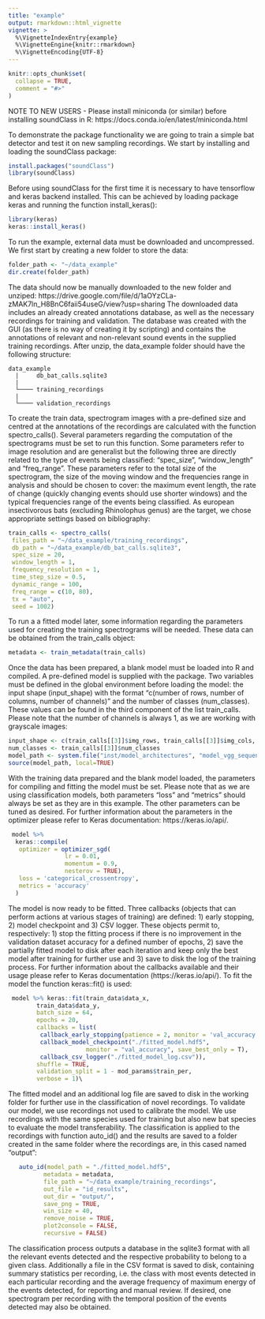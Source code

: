 ```yaml
---
title: "example"
output: rmarkdown::html_vignette
vignette: >
  %\VignetteIndexEntry{example}
  %\VignetteEngine{knitr::rmarkdown}
  %\VignetteEncoding{UTF-8}
---
```


```r
knitr::opts_chunk$set(
  collapse = TRUE,
  comment = "#>"
)
```
NOTE TO NEW USERS - Please install miniconda (or similar) before installing soundClass in R: https://docs.conda.io/en/latest/miniconda.html 

To demonstrate the package functionality we are going to train a simple bat detector and test it on new sampling recordings. We start by installing and loading the soundClass package:
```r
install.packages("soundClass")
library(soundClass)
```

Before using soundClass for the first time it is necessary to have tensorflow and keras backend installed. This can be achieved by loading package keras and running the function install_keras():   
```r
library(keras)
keras::install_keras()
```

To run the example, external data must be downloaded and uncompressed. We first start by creating a new folder to store the data:
```r
folder_path <- "~/data_example"
dir.create(folder_path)
```

The data should now be manually downloaded to the new folder and unziped:
https://drive.google.com/file/d/1aOYzCLa-zMAK7ln_H8BnC6faii54useG/view?usp=sharing
The downloaded data includes an already created annotations database, as well as the necessary recordings for training and validation. The database was created with the GUI (as there is no way of creating it by scripting) and contains the annotations of relevant and non-relevant sound events in the supplied training recordings. 
After unzip, the data_example folder should have the following structure:
```
data_example
  |     db_bat_calls.sqlite3
  |
  └──── training_recordings
  |
  └──── validation_recordings
```

To create the train data, spectrogram images with a pre-defined size and centred at the annotations of the recordings are calculated with the function spectro_calls(). Several parameters regarding the computation of the spectrograms must be set to run this function. Some parameters refer to image resolution and are generalist but the following three are directly related to the type of events being classified: "spec_size", "window_length" and "freq_range". These parameters refer to the total size of the spectrogram, the size of the moving window and the frequencies range in analysis and should be chosen to cover: the maximum event length, the rate of change (quickly changing events should use shorter windows) and the typical frequencies range of the events being classified. 
As european insectivorous bats (excluding Rhinolophus genus) are the target, we chose appropriate settings based on bibliography:
```r
train_calls <- spectro_calls(
 files_path = "~/data_example/training_recordings",
 db_path = "~/data_example/db_bat_calls.sqlite3",
 spec_size = 20,
 window_length = 1, 
 frequency_resolution = 1,
 time_step_size = 0.5,
 dynamic_range = 100,
 freq_range = c(10, 80),
 tx = "auto",
 seed = 1002)
```

To run a a fitted model later, some information regarding the parameters used for creating the training spectrograms will be needed. These data can be obtained from the train_calls object:
```r
metadata <- train_metadata(train_calls)
```

Once the data has been prepared, a blank model must be loaded into R and compiled. A pre-defined model is supplied with the package. Two variables must be defined in the global environment before loading the model: the input shape (input_shape) with the format "c(number of rows, number of columns, number of channels)" and the number of classes (num_classes). These values can be found in the third component of the list train_calls. Please note that the number of channels is always 1, as we are working with grayscale images:
```r
input_shape <- c(train_calls[[3]]$img_rows, train_calls[[3]]$img_cols, 1)
num_classes <- train_calls[[3]]$num_classes
model_path <- system.file("inst/model_architectures", "model_vgg_sequential.R", package="soundClass")
source(model_path, local=TRUE)
```

With the training data prepared and the blank model loaded, the parameters for compiling and fitting the model must be set. Please note that as we are using classification models, both parameters "loss" and "metrics" should always be set as they are in this example. The other parameters can be tuned as desired. For further information about the parameters in the optimizer please refer to Keras documentation: https://keras.io/api/.
```r
 model %>%
  keras::compile(
   optimizer = optimizer_sgd(
                lr = 0.01,
                momentum = 0.9,
                nesterov = TRUE),
   loss = 'categorical_crossentropy',
   metrics = 'accuracy'
  )
```

The model is now ready to be fitted. Three callbacks (objects that can perform actions at various stages of training) are defined: 1) early stopping, 2) model checkpoint and 3) CSV logger. These objects permit to, respectively: 1) stop the fitting process if there is no improvement in the validation dataset accuracy for a defined number of epochs, 2) save the partially fitted model to disk after each iteration and keep only the best model after training for further use and 3) save to disk the log of the training process. For further information about the callbacks available and their usage please refer to Keras documentation (https://keras.io/api/). To fit the model the function keras::fit() is used:
```r
 model %>% keras::fit(train_data$data_x,
        train_data$data_y,
        batch_size = 64,
        epochs = 20,
        callbacks = list(
         callback_early_stopping(patience = 2, monitor = 'val_accuracy'),
         callback_model_checkpoint("./fitted_model.hdf5",
                      monitor = "val_accuracy", save_best_only = T),
         callback_csv_logger("./fitted_model_log.csv")),
        shuffle = TRUE,
        validation_split = 1 - mod_params$train_per,
        verbose = 1)\
```

The fitted model and an additional log file are saved to disk in the working folder for further use in the classification of novel recordings. To validate our model, we use recordings not used to calibrate the model. We use recordings with the same species used for training but also new bat species to evaluate the model transferability. The classification is applied to the recordings with function auto_id() and the results are saved to a folder created in the same folder where the recordings are, in this cased named "output":
```r
   auto_id(model_path = "./fitted_model.hdf5",
          metadata = metadata,
          file_path = "~/data_example/training_recordings",
          out_file = "id_results",
          out_dir = "output/",
          save_png = TRUE,          
          win_size = 40,
          remove_noise = TRUE,
          plot2console = FALSE,
          recursive = FALSE)
```

The classification process outputs a database in the sqlite3 format with all the relevant events detected and the respective probability to belong to a given class. Additionally a file in the CSV format is saved to disk, containing summary statistics per recording, i.e. the class with most events detected in each particular recording and the average frequency of maximum energy of the events detected, for reporting and manual review. If desired, one spectrogram per recording with the temporal position of the events detected may also be obtained. 